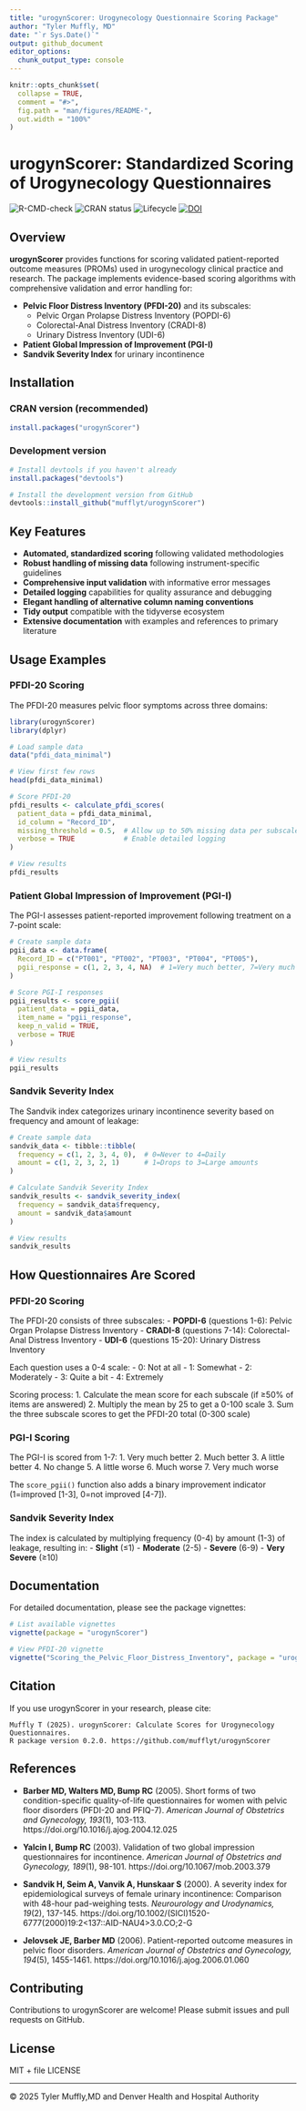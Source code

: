```yaml
---
title: "urogynScorer: Urogynecology Questionnaire Scoring Package"
author: "Tyler Muffly, MD"
date: "`r Sys.Date()`"
output: github_document
editor_options:
  chunk_output_type: console
---
```


<!-- README.md is generated from README.Rmd. Please edit that file -->

```r
knitr::opts_chunk$set(
  collapse = TRUE,
  comment = "#>",
  fig.path = "man/figures/README-",
  out.width = "100%"
)
```

# urogynScorer: Standardized Scoring of Urogynecology Questionnaires

<!-- badges: start -->
![R-CMD-check](https://github.com/mufflyt/urogynScorer/workflows/R-CMD-check/badge.svg)
![CRAN status](https://www.r-pkg.org/badges/version/urogynScorer)
![Lifecycle](https://img.shields.io/badge/lifecycle-stable-brightgreen.svg)
[![DOI](https://zenodo.org/badge/DOI/zenodo.placeholder.svg)](https://zenodo.org/placeholder)
<!-- badges: end -->

## Overview

**urogynScorer** provides functions for scoring validated patient-reported outcome measures (PROMs) used in urogynecology clinical practice and research. The package implements evidence-based scoring algorithms with comprehensive validation and error handling for:

- **Pelvic Floor Distress Inventory (PFDI-20)** and its subscales:
  - Pelvic Organ Prolapse Distress Inventory (POPDI-6)
  - Colorectal-Anal Distress Inventory (CRADI-8)
  - Urinary Distress Inventory (UDI-6)
- **Patient Global Impression of Improvement (PGI-I)**
- **Sandvik Severity Index** for urinary incontinence

## Installation

### CRAN version (recommended)
```r
install.packages("urogynScorer")
```

### Development version
```r
# Install devtools if you haven't already
install.packages("devtools")

# Install the development version from GitHub
devtools::install_github("mufflyt/urogynScorer")
```

## Key Features

- **Automated, standardized scoring** following validated methodologies
- **Robust handling of missing data** following instrument-specific guidelines
- **Comprehensive input validation** with informative error messages
- **Detailed logging** capabilities for quality assurance and debugging
- **Elegant handling of alternative column naming conventions**
- **Tidy output** compatible with the tidyverse ecosystem
- **Extensive documentation** with examples and references to primary literature

## Usage Examples

### PFDI-20 Scoring

The PFDI-20 measures pelvic floor symptoms across three domains:

```r
library(urogynScorer)
library(dplyr)

# Load sample data
data("pfdi_data_minimal")

# View first few rows
head(pfdi_data_minimal)

# Score PFDI-20
pfdi_results <- calculate_pfdi_scores(
  patient_data = pfdi_data_minimal,
  id_column = "Record_ID",
  missing_threshold = 0.5,  # Allow up to 50% missing data per subscale
  verbose = TRUE            # Enable detailed logging
)

# View results
pfdi_results
```

### Patient Global Impression of Improvement (PGI-I)

The PGI-I assesses patient-reported improvement following treatment on a 7-point scale:

```r
# Create sample data
pgii_data <- data.frame(
  Record_ID = c("PT001", "PT002", "PT003", "PT004", "PT005"),
  pgii_response = c(1, 2, 3, 4, NA)  # 1=Very much better, 7=Very much worse
)

# Score PGI-I responses
pgii_results <- score_pgii(
  patient_data = pgii_data,
  item_name = "pgii_response",
  keep_n_valid = TRUE,
  verbose = TRUE
)

# View results
pgii_results
```

### Sandvik Severity Index

The Sandvik index categorizes urinary incontinence severity based on frequency and amount of leakage:

```r
# Create sample data
sandvik_data <- tibble::tibble(
  frequency = c(1, 2, 3, 4, 0),  # 0=Never to 4=Daily
  amount = c(1, 2, 3, 2, 1)      # 1=Drops to 3=Large amounts
)

# Calculate Sandvik Severity Index
sandvik_results <- sandvik_severity_index(
  frequency = sandvik_data$frequency,
  amount = sandvik_data$amount
)

# View results
sandvik_results
```

## How Questionnaires Are Scored

### PFDI-20 Scoring

The PFDI-20 consists of three subscales:
- **POPDI-6** (questions 1-6): Pelvic Organ Prolapse Distress Inventory
- **CRADI-8** (questions 7-14): Colorectal-Anal Distress Inventory
- **UDI-6** (questions 15-20): Urinary Distress Inventory

Each question uses a 0-4 scale:
- 0: Not at all
- 1: Somewhat
- 2: Moderately
- 3: Quite a bit
- 4: Extremely

Scoring process:
1. Calculate the mean score for each subscale (if ≥50% of items are answered)
2. Multiply the mean by 25 to get a 0-100 scale
3. Sum the three subscale scores to get the PFDI-20 total (0-300 scale)

### PGI-I Scoring

The PGI-I is scored from 1-7:
1. Very much better
2. Much better
3. A little better
4. No change
5. A little worse
6. Much worse
7. Very much worse

The `score_pgii()` function also adds a binary improvement indicator (1=improved [1-3], 0=not improved [4-7]).

### Sandvik Severity Index

The index is calculated by multiplying frequency (0-4) by amount (1-3) of leakage, resulting in:
- **Slight** (≤1)
- **Moderate** (2-5)
- **Severe** (6-9)
- **Very Severe** (≥10)

## Documentation

For detailed documentation, please see the package vignettes:

```r
# List available vignettes
vignette(package = "urogynScorer")

# View PFDI-20 vignette
vignette("Scoring_the_Pelvic_Floor_Distress_Inventory", package = "urogynScorer")
```

## Citation

If you use urogynScorer in your research, please cite:

```
Muffly T (2025). urogynScorer: Calculate Scores for Urogynecology Questionnaires. 
R package version 0.2.0. https://github.com/mufflyt/urogynScorer
```

## References

- **Barber MD, Walters MD, Bump RC** (2005). Short forms of two condition-specific quality-of-life questionnaires for women with pelvic floor disorders (PFDI-20 and PFIQ-7). *American Journal of Obstetrics and Gynecology, 193*(1), 103-113. https://doi.org/10.1016/j.ajog.2004.12.025

- **Yalcin I, Bump RC** (2003). Validation of two global impression questionnaires for incontinence. *American Journal of Obstetrics and Gynecology, 189*(1), 98-101. https://doi.org/10.1067/mob.2003.379

- **Sandvik H, Seim A, Vanvik A, Hunskaar S** (2000). A severity index for epidemiological surveys of female urinary incontinence: Comparison with 48-hour pad-weighing tests. *Neurourology and Urodynamics, 19*(2), 137-145. https://doi.org/10.1002/(SICI)1520-6777(2000)19:2<137::AID-NAU4>3.0.CO;2-G

- **Jelovsek JE, Barber MD** (2006). Patient-reported outcome measures in pelvic floor disorders. *American Journal of Obstetrics and Gynecology, 194*(5), 1455-1461. https://doi.org/10.1016/j.ajog.2006.01.060

## Contributing

Contributions to urogynScorer are welcome! Please submit issues and pull requests on GitHub.

## License

MIT + file LICENSE

---
© 2025 Tyler Muffly,MD and Denver Health and Hospital Authority
